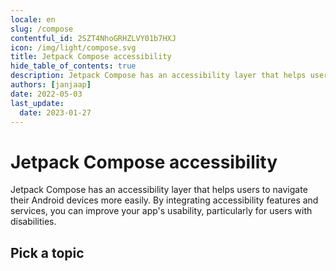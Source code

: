 ```yaml
---
locale: en
slug: /compose
contentful_id: 2SZT4NhoGRHZLVY01b7HXJ
icon: /img/light/compose.svg
title: Jetpack Compose accessibility
hide_table_of_contents: true
description: Jetpack Compose has an accessibility layer that helps users to navigate their Android devices more easily. By integrating accessibility features, you can improve your app's usability, particularly for users with disabilities.
authors: [janjaap]
date: 2022-05-03
last_update:
  date: 2023-01-27
---
```


# Jetpack Compose accessibility

Jetpack Compose has an accessibility layer that helps users to navigate their Android devices more easily. By integrating accessibility features and services, you can improve your app's usability, particularly for users with disabilities.

## Pick a topic

<LinkList title="List of Jetpack Compose accessibility topics" isHighlighted={true}>
  <LinkListItem
    url="/en/docs/compose/samples"
    title="Browse Jetpack Compose code samples"
    label="Jetpack Compose accessibility code samples"
    description="Browse code samples to learn how to build more accessible Jetpack Compose apps."
    image="/img/light/code.svg"
    alt="Code icon"
  />
  <LinkListItem
    url="/en/docs/android/features"
    title="Learn about Android accessibility features"
    label="Android accessibility features"
    description="Learn about the accessibility features that are offered by Android."
    image="/img/light/features.svg"
    alt="Features icon"
  />
</LinkList>
